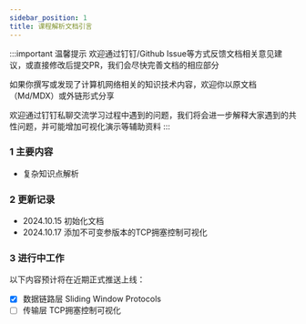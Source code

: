 ```yaml
---
sidebar_position: 1
title: 课程解析文档引言
---
```


:::important 温馨提示
欢迎通过钉钉/Github Issue等方式反馈文档相关意见建议，或直接修改后提交PR，我们会尽快完善文档的相应部分

如果你撰写或发现了计算机网络相关的知识技术内容，欢迎你以原文档（Md/MDX）或外链形式分享

欢迎通过钉钉私聊交流学习过程中遇到的问题，我们将会进一步解释大家遇到的共性问题，并可能增加可视化演示等辅助资料
:::

### 1 主要内容

* 复杂知识点解析

### 2 更新记录

* 2024.10.15 初始化文档
* 2024.10.17 添加不可变参版本的TCP拥塞控制可视化

### 3 进行中工作
以下内容预计将在近期正式推送上线：

* [x] 数据链路层 Sliding Window Protocols
* [ ] 传输层 TCP拥塞控制可视化
